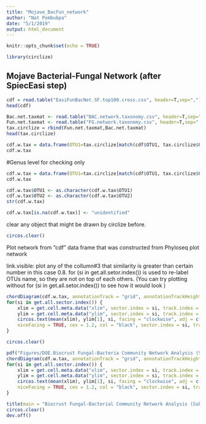 ```yaml
---
title: "Mojave_BacFun_network"
author: "Nat Pombubpa"
date: "5/1/2019"
output: html_document
---
```


```r
knitr::opts_chunk$set(echo = TRUE)
```

```r
library(circlize)
```


## Mojave Bacterial-Fungal Network (after SpiecEasi step)

```r
cdf = read.table("EasiFunBacNet.SF.top100.cross.csv", header=T,sep=",")
head(cdf)
```

```r
Bac.net.taxmat <- read.table("BAC.network.taxonomy.csv", header=T,sep=",")
Fun.net.taxmat <- read.table("FG.network.taxonomy.csv", header=T,sep=",")
tax.circlize = rbind(Fun.net.taxmat,Bac.net.taxmat)
head(tax.circlize)
```

```r
cdf.w.tax = data.frame(OTU1=tax.circlize[match(cdf$OTU1, tax.circlize$OTU.ID), 5], OTU2=tax.circlize[match(cdf$OTU2, tax.circlize$OTU.ID), 5], WEIGHT=cdf$WEIGHT)
cdf.w.tax
```

#Genus level for checking only
```r
cdf.w.tax = data.frame(OTU1=tax.circlize[match(cdf$OTU1, tax.circlize$OTU.ID), 8], OTU2=tax.circlize[match(cdf$OTU2, tax.circlize$OTU.ID), 8], WEIGHT=cdf$WEIGHT)
cdf.w.tax
```

```r
cdf.w.tax$OTU1 <- as.character(cdf.w.tax$OTU1)
cdf.w.tax$OTU2 <- as.character(cdf.w.tax$OTU2)
str(cdf.w.tax)
```

```r
cdf.w.tax[is.na(cdf.w.tax)] <- "unidentified"
```

clear any object that might be drawn by circlize before.

```r
circos.clear()
```

Plot network from "cdf" data frame that was constructed from Phyloseq plot network

link.visible: plot any of the collumn#3 that similarity is greater than certain number in this case 0.8.
for (si in get.all.setor.index()) is used to re-label OTUs name, so they are not on top of each others. (You can try plotting without for (si in get.all.setor.index()) to see how it would look )

```r
chordDiagram(cdf.w.tax, annotationTrack = "grid", annotationTrackHeight = 0.01, preAllocateTracks = 1, link.visible = cdf.w.tax[[3]] > 0.85) 
for(si in get.all.sector.index()) {
    xlim = get.cell.meta.data("xlim", sector.index = si, track.index = 1)
    ylim = get.cell.meta.data("ylim", sector.index = si, track.index = 1)
    circos.text(mean(xlim), ylim[1], si, facing = "clockwise", adj = c(-0.1, -0.2),
    niceFacing = TRUE, cex = 1.2, col = "black", sector.index = si, track.index = 1)
} 

circos.clear()
```

```r
pdf("Figures/DOE.Biocrust Fungal-Bacteria Community Network Analysis (Surface top 100 OTUs-cross only).pdf", width = 18, height = 18)
chordDiagram(cdf.w.tax, annotationTrack = "grid", annotationTrackHeight = 0.01, preAllocateTracks = 1, link.visible = cdf.w.tax[[3]] > 0.85) 
for(si in get.all.sector.index()) {
    xlim = get.cell.meta.data("xlim", sector.index = si, track.index = 1)
    ylim = get.cell.meta.data("ylim", sector.index = si, track.index = 1)
    circos.text(mean(xlim), ylim[1], si, facing = "clockwise", adj = c(-0.1, -0.2),
    niceFacing = TRUE, cex = 1.2, col = "black", sector.index = si, track.index = 1)
} 

title(main = "Biocrust Fungal-Bacterial Community Network Analysis (Subsurface top 100 OTUs-cross domain only)")
circos.clear()
dev.off()
```


